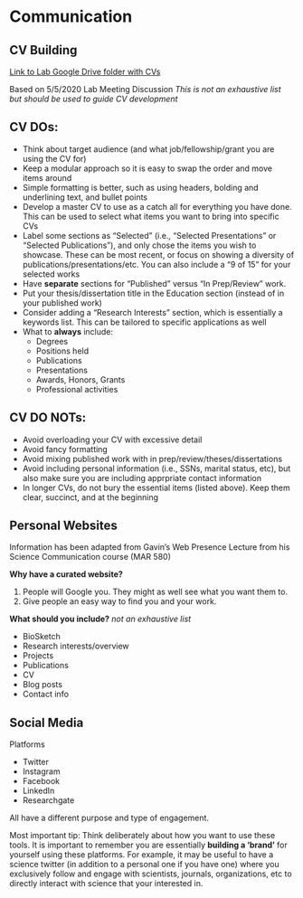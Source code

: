 # Communication {#communication}

## CV Building

[Link to Lab Google Drive folder with CVs](https://drive.google.com/drive/folders/1_VDBjhUkH4Tx4IeUTPKsmQueFKEhQi4f)

Based on 5/5/2020 Lab Meeting Discussion
*This is not an exhaustive list but should be used to guide CV development*

## CV DOs:
- Think about target audience (and what job/fellowship/grant you are using the CV for)
- Keep a modular approach so it is easy to swap the order and move items around
- Simple formatting is better, such as using headers, bolding and underlining text, and bullet points
- Develop a master CV to use as a catch all for everything you have done. This can be used to select what items you want to bring into specific CVs
- Label some sections as "Selected" (i.e., "Selected Presentations" or "Selected Publications"), and only chose the items you wish to showcase. These can be most recent, or focus on showing a diversity of publications/presentations/etc. You can also include a "9 of 15" for your selected works
- Have **separate** sections for "Published" versus "In Prep/Review" work.
- Put your thesis/dissertation title in the Education section (instead of in your published work)
- Consider adding a "Research Interests" section, which is essentially a keywords list. This can be tailored to specific applications as well
- What to **always** include:
    - Degrees
    - Positions held
    - Publications
    - Presentations
    - Awards, Honors, Grants
    - Professional activities

## CV DO NOTs:
- Avoid overloading your CV with excessive detail
- Avoid fancy formatting
- Avoid mixing published work with in prep/review/theses/dissertations
- Avoid including personal information (i.e., SSNs, marital status, etc), but also make sure you are including apprpriate contact information
- In longer CVs, do not bury the essential items (listed above). Keep them clear, succinct, and at the beginning

## Personal Websites

Information has been adapted from Gavin's Web Presence Lecture from his Science Communication course (MAR 580)

**Why have a curated website?**

1. People will Google you. They might as well see what you want them to.
2. Give people an easy way to find you and your work.

**What should you include?**
*not an exhaustive list*

- BioSketch
- Research interests/overview
- Projects
- Publications
- CV
- Blog posts
- Contact info

## Social Media

Platforms

- Twitter
- Instagram
- Facebook
- LinkedIn
- Researchgate

All have a different purpose and type of engagement.

Most important tip: Think deliberately about how you want to use these tools. It is important to remember you are essentially **building a ‘brand’** for yourself using these platforms. For example, it may be useful to have a science twitter (in addition to a personal one if you have one) where you exclusively follow and engage with scientists, journals, organizations, etc to directly interact with science that your interested in. 


